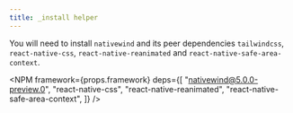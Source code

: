 ```yaml
---
title: _install helper
---
```



You will need to install `nativewind` and its peer dependencies `tailwindcss`, `react-native-css`, `react-native-reanimated` and `react-native-safe-area-context`.

<NPM
  framework={props.framework}
  deps={[
    "nativewind@5.0.0-preview.0",
    "react-native-css",
    "react-native-reanimated",
    "react-native-safe-area-context",
  ]}
/>
